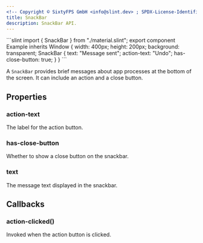 ```yaml
---
<!-- Copyright © SixtyFPS GmbH <info@slint.dev> ; SPDX-License-Identifier: MIT -->
title: SnackBar
description: SnackBar API.
---
```



<CodeSnippetMD imagePath="" noScreenShot scale="3" imageWidth="300" imageHeight="200" imageAlt="">
```slint
import { SnackBar } from "./material.slint";
export component Example inherits Window {
    width: 400px;
    height: 200px;
    background: transparent;
    SnackBar {
        text: "Message sent";
        action-text: "Undo";
        has-close-button: true;
    }
}
```
</CodeSnippetMD>

A `SnackBar` provides brief messages about app processes at the bottom of the screen. It can include an action and a close button.

## Properties

### action-text
<SlintProperty propName="action-text" typeName="string">
The label for the action button.
</SlintProperty>

### has-close-button
<SlintProperty propName="has-close-button" typeName="bool">
Whether to show a close button on the snackbar.
</SlintProperty>

### text
<SlintProperty propName="text" typeName="string">
The message text displayed in the snackbar.
</SlintProperty>

## Callbacks

### action-clicked()
Invoked when the action button is clicked.
